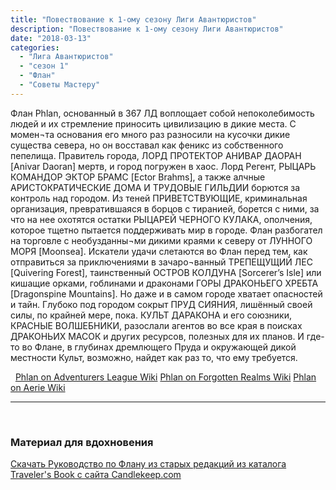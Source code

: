```yaml
---
title: "Повествование к 1-ому сезону Лиги Авантюристов"
description: "Повествование к 1-ому сезону Лиги Авантюристов"
date: "2018-03-13"
categories: 
  - "Лига Авантюристов"
  - "сезон 1"
  - "Флан"
  - "Советы Мастеру"
---
```


Флан Phlan, основанный в 367 ЛД воплощает собой непоколебимость людей и их стремление приносить цивилизацию в дикие места. С момен¬та основания его много раз разносили на кусочки дикие существа севера, но он восставал как феникс из собственного пепелища. Правитель города, ЛОРД ПРОТЕКТОР АНИВАР ДАОРАН \[Anivar Daoran\] мертв, и город погружен в хаос. Лорд Регент, РЫЦАРЬ КОМАНДОР ЭКТОР БРАМС \[Ector Brahms\], а также алчные АРИСТОКРАТИЧЕСКИЕ ДОМА И ТРУДОВЫЕ ГИЛЬДИИ борются за контроль над городом. Из теней ПРИВЕТСТВУЮЩИЕ, криминальная организация, превратившаяся в борцов с тиранией, борется с ними, за что на нее охотятся остатки РЫЦАРЕЙ ЧЕРНОГО КУЛАКА, ополчения, которое тщетно пытается поддерживать мир в городе. Флан разбогател на торговле с необузданны¬ми дикими краями к северу от ЛУННОГО МОРЯ \[Moonsea\]. Искатели удачи слетаются во Флан перед тем, как отправиться за приключениями в зачаро¬ванный ТРЕПЕЩУЩИЙ ЛЕС \[Quivering Forest\], таинственный ОСТРОВ КОЛДУНА \[Sorcerer’s Isle\] или кишащие орками, гоблинами и драконами ГОРЫ ДРАКОНЬЕГО ХРЕБТА \[Dragonspine Mountains\]. Но даже и в самом городе хватает опасностей и тайн. Глубоко под городом сокрыт ПРУД СИЯНИЯ, лишённый своей силы, по крайней мере, пока. КУЛЬТ ДАРАКОНА и его союзники, КРАСНЫЕ ВОЛШЕБНИКИ, разослали агентов во все края в поисках ДРАКОНЬИХ МАСОК и других ресурсов, полезных для их планов. И где-то во Флане, в глубинах дремлющего Пруда и окружающей дикой местности Культ, возможно, найдет как раз то, что ему требуется.

  [Phlan on Adventurers League Wiki](https://adventurersleague.wikia.com/wiki/Phlan) [Phlan on Forgotten Realms Wiki](https://forgottenrealms.wikia.com/wiki/Phlan) [Phlan on Aerie Wiki](http://wiki.aerie.ru/wiki/Флан)

* * *

 

### Материал для вдохновения

[Скачать Руководство по Флану из старых редакций из каталога Traveler's Book с сайта Candlekeep.com](https://cyborgsandmages.com/wp-content/uploads/2018/07/phlancore.pdf "PhlanCore")
